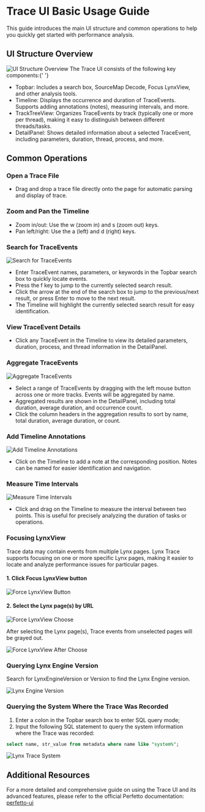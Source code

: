 <style>{`
  .full_image {
    width: 750px;
    margin: 20px;
  }
`}</style>


# Trace UI Basic Usage Guide

This guide introduces the main UI structure and common operations to help you quickly get started with performance analysis.

## UI Structure Overview

<img
  src="https://lf-lynx.tiktok-cdns.com/obj/lynx-artifacts-oss-sg/plugin/static/trace-ui-structure-overiview-latest.png"
  alt="UI Structure Overview"
  className="full_image"
/>
The Trace UI consists of the following key components:{' '}

- Topbar: Includes a search box, SourceMap Decode, Focus LynxView, and other analysis tools.
- Timeline: Displays the occurrence and duration of TraceEvents. Supports adding annotations (notes), measuring intervals, and more.
- TrackTreeView: Organizes TraceEvents by track (typically one or more per thread), making it easy to distinguish between different threads/tasks.
- DetailPanel: Shows detailed information about a selected TraceEvent, including parameters, duration, thread, process, and more.

## Common Operations

### Open a Trace File

- Drag and drop a trace file directly onto the page for automatic parsing and display of trace.

### Zoom and Pan the Timeline

- Zoom in/out: Use the w (zoom in) and s (zoom out) keys.
- Pan left/right: Use the a (left) and d (right) keys.

### Search for TraceEvents

<img
  src="https://lf-lynx.tiktok-cdns.com/obj/lynx-artifacts-oss-sg/plugin/static/search-trace-event.PNG"
  alt="Search for TraceEvents"
  className="full_image"
/>

- Enter TraceEvent names, parameters, or keywords in the Topbar search box to quickly locate events.
- Press the f key to jump to the currently selected search result.
- Click the arrow at the end of the search box to jump to the previous/next result, or press Enter to move to the next result.
- The Timeline will highlight the currently selected search result for easy identification.

### View TraceEvent Details

- Click any TraceEvent in the Timeline to view its detailed parameters, duration, process, and thread information in the DetailPanel.

### Aggregate TraceEvents

<img
  src="https://lf-lynx.tiktok-cdns.com/obj/lynx-artifacts-oss-sg/plugin/static/aggregate-trace-event.PNG"
  alt="Aggregate TraceEvents"
  className="full_image"
/>

- Select a range of TraceEvents by dragging with the left mouse button across one or more tracks. Events will be aggregated by name.
- Aggregated results are shown in the DetailPanel, including total duration, average duration, and occurrence count.
- Click the column headers in the aggregation results to sort by name, total duration, average duration, or count.

### Add Timeline Annotations

<img
  src="https://lf-lynx.tiktok-cdns.com/obj/lynx-artifacts-oss-sg/plugin/static/add-timeline-annotations-latest.png"
  alt="Add Timeline Annotations"
  className="full_image"
/>

- Click on the Timeline to add a note at the corresponding position. Notes can be named for easier identification and navigation.

### Measure Time Intervals

<img
  src="https://lf-lynx.tiktok-cdns.com/obj/lynx-artifacts-oss-sg/plugin/static/measure-time-intervals.png"
  alt="Measure Time Intervals"
  className="full_image"
/>

- Click and drag on the Timeline to measure the interval between two points. This is useful for precisely analyzing the duration of tasks or operations.

### Focusing LynxView

Trace data may contain events from multiple Lynx pages. Lynx Trace supports focusing on one or more specific Lynx pages, making it easier to locate and analyze performance issues for particular pages.

<Steps>

#### 1. Click Focus LynxView button

<img
  src="https://lf-lynx.tiktok-cdns.com/obj/lynx-artifacts-oss-sg/plugin/static/focus-lynxview-trace.png"
  alt="Force LynxView Button"
  className="full_image"
/>
#### 2. Select the Lynx page(s) by URL

<img
  src="https://lf-lynx.tiktok-cdns.com/obj/lynx-artifacts-oss-sg/plugin/static/focus-lynxview-choose-trace-latest.png"
  alt="Force LynxView Choose"
  className="full_image"
/>

After selecting the Lynx page(s), Trace events from unselected pages will be grayed out.

<img
  src="https://lf-lynx.tiktok-cdns.com/obj/lynx-artifacts-oss-sg/plugin/static/focus-lynxview-after-trace-latest.png"
  alt="Force LynxView After Choose"
  className="full_image"
/>

</Steps>

### Querying Lynx Engine Version

Search for LynxEngineVersion or Version to find the Lynx Engine version.

<img
  src="https://lf-lynx.tiktok-cdns.com/obj/lynx-artifacts-oss-sg/plugin/static/lynx-engine-version-trace.png"
  alt="Lynx Engine Version"
  className="full_image"
/>

### Querying the System Where the Trace Was Recorded

1. Enter a colon in the Topbar search box to enter SQL query mode;
2. Input the following SQL statement to query the system information where the Trace was recorded:

```sql
select name, str_value from metadata where name like "system%";
```

<img
  src="https://lf-lynx.tiktok-cdns.com/obj/lynx-artifacts-oss-sg/plugin/static/record-trace-system-machine-trace.png"
  alt="Lynx Trace System"
  className="full_image"
/>

## Additional Resources

For a more detailed and comprehensive guide on using the Trace UI and its advanced features, please refer to the official Perfetto documentation: [perfetto-ui](https://perfetto.dev/docs/visualization/perfetto-ui)
